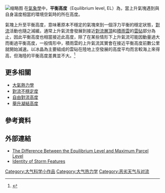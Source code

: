 [[File:Meteorology_thermodynamic_en.svg|缩略图]]
在[[氣象學|氣象學]]中，'''平衡高度'''（Equilibrium level, EL）為，當上升氣塊遇到與自身溫度相當的環境空氣時的所在高度。

氣塊上升至平衡高度，意味著原本不穩定的氣塊來到一個浮力平衡的穩定狀態，[[對流|對流]]活動也隨之減緩。通常上升氣流會發展到接近[[對流層頂|對流層頂]]和[[積雨雲|積雨雲]]的[[雲砧|雲砧]]部分為止，因此平衡高度也相當接近此高度，除了在某些情形下上升氣流可能因動量過大而衝過平衡高度，一般情形中，積雨雲的上升氣流其實會在接近平衡高度前數公里就開始減速。以冰晶為主要組成的雲砧在陸地上空發展的高度平均而言較海上來得高，但海陸的平衡高度差異並不大。<ref>{{cite journal |last = Takahashi |first = Hanii |author2 = Z. Luo |title = Where is the level of neutral buoyancy for deep convection? |journal = Geophys. Res. Lett. |volume = 39 |issue = L15809 |pages =  |date = 2012 |url = http://www.agu.org/pubs/crossref/2012/2012GL052638.shtml |doi = 10.1029/2012GL052638 |bibcode = 2012GeoRL..3915809T |access-date = 2017-02-21 |archive-date = 2012-10-28 |archive-url = https://web.archive.org/web/20121028061354/http://www.agu.org/pubs/crossref/2012/2012GL052638.shtml |dead-url = no }}</ref>

== 更多相關 ==
* [[大氣熱力學|大氣熱力學]]
* [[對流不穩定度|對流不穩定度]]
* [[自由對流高度|自由對流高度]]
* [[舉升凝結高度|舉升凝結高度]]

== 參考資料 ==
{{Reflist}}

== 外部連結 ==
* [http://www.theweatherprediction.com/habyhints/165/ The Difference Between the Equilibrium Level and Maximum Parcel Level] {{Wayback|url=http://www.theweatherprediction.com/habyhints/165/ |date=20170419060154 }}
* [https://web.archive.org/web/20070404093143/http://www.chaseday.com/identity-2.htm Identity of Storm Features]

[[Category:大气科学小作品|Category:大气科学小作品]]
[[Category:大气热力学|Category:大气热力学]]
[[Category:恶劣天气与对流|Category:恶劣天气与对流]]